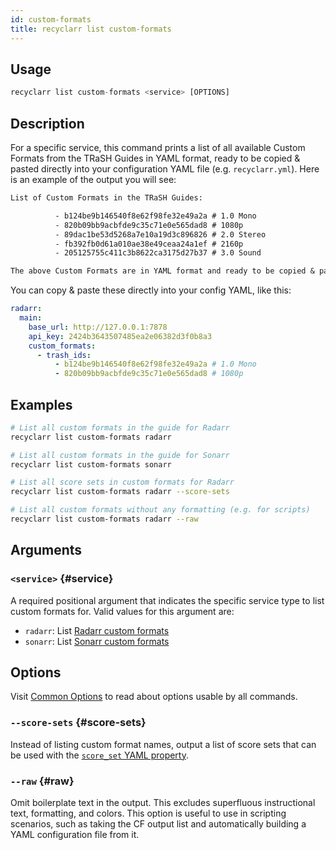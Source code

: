 ```yaml
---
id: custom-formats
title: recyclarr list custom-formats
---
```


## Usage

```js
recyclarr list custom-formats <service> [OPTIONS]
```

## Description

For a specific service, this command prints a list of all available Custom Formats from the TRaSH
Guides in YAML format, ready to be copied & pasted directly into your configuration YAML file (e.g.
`recyclarr.yml`). Here is an example of the output you will see:

```txt
List of Custom Formats in the TRaSH Guides:

          - b124be9b146540f8e62f98fe32e49a2a # 1.0 Mono
          - 820b09bb9acbfde9c35c71e0e565dad8 # 1080p
          - 89dac1be53d5268a7e10a19d3c896826 # 2.0 Stereo
          - fb392fb0d61a010ae38e49ceaa24a1ef # 2160p
          - 205125755c411c3b8622ca3175d27b37 # 3.0 Sound

The above Custom Formats are in YAML format and ready to be copied & pasted under the `trash_ids:` property.
```

You can copy & paste these directly into your config YAML, like this:

```yml
radarr:
  main:
    base_url: http://127.0.0.1:7878
    api_key: 2424b3643507485ea2e06382d3f0b8a3
    custom_formats:
      - trash_ids:
          - b124be9b146540f8e62f98fe32e49a2a # 1.0 Mono
          - 820b09bb9acbfde9c35c71e0e565dad8 # 1080p
```

## Examples

```bash
# List all custom formats in the guide for Radarr
recyclarr list custom-formats radarr

# List all custom formats in the guide for Sonarr
recyclarr list custom-formats sonarr

# List all score sets in custom formats for Radarr
recyclarr list custom-formats radarr --score-sets

# List all custom formats without any formatting (e.g. for scripts)
recyclarr list custom-formats radarr --raw
```

## Arguments

### `<service>` {#service}

A required positional argument that indicates the specific service type to list custom formats for.
Valid values for this argument are:

- `radarr`: List [Radarr custom formats][radarrcfs]
- `sonarr`: List [Sonarr custom formats][sonarrcfs]

[radarrcfs]: https://trash-guides.info/Radarr/Radarr-collection-of-custom-formats/
[sonarrcfs]: https://trash-guides.info/Sonarr/sonarr-collection-of-custom-formats/

## Options

Visit [Common Options](../common.mdx) to read about options usable by all commands.

### `--score-sets` {#score-sets}

Instead of listing custom format names, output a list of score sets that can be used with the
[`score_set` YAML property][scoresetyaml].

[scoresetyaml]: /yaml/config-reference/quality-profiles.mdx#score-set

### `--raw` {#raw}

Omit boilerplate text in the output. This excludes superfluous instructional text, formatting, and
colors. This option is useful to use in scripting scenarios, such as taking the CF output list and
automatically building a YAML configuration file from it.
